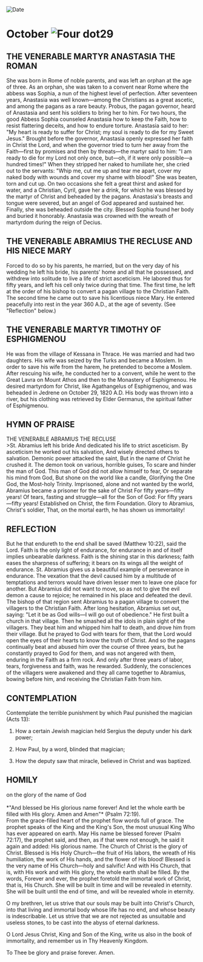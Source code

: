 
<RunningHead />
<Image src="/title-imprint.png" height={68} width={50} alt="Date" className="title-imprint"/>

# <div id="date">October <Image className="four-dot" src="/four-dot.png" height={15} width={15} alt="Four dot" />29</div>

## THE VENERABLE MARTYR ANASTASIA THE ROMAN

She was born in Rome of noble parents, and was left an orphan at the age of three. As an orphan, she was taken to a convent near Rome where the abbess was Sophia, a nun of the highest level of perfection. After seventeen years, Anastasia was well known—among the Christians as a great ascetic, and among the pagans as a rare beauty. Probus, the pagan governor, heard of Anastasia and sent his soldiers to bring her to him. For two hours, the good Abbess Sophia counseled Anastasia how to keep the Faith, how to resist flattering deceits, and how to endure torture. Anastasia said to her: "My heart is ready to suffer for Christ; my soul is ready to die for my Sweet Jesus." Brought before the governor, Anastasia openly expressed her faith in Christ the Lord, and when the governor tried to turn her away from the Faith—first by promises and then by threats—the martyr said to him: "I am ready to die for my Lord not only once, but—oh, if it were only possible—a hundred times!" When they stripped her naked to humiliate her, she cried out to the servants: "Whip me, cut me up and tear me apart, cover my naked body with wounds and cover my shame with blood!" She was beaten, torn and cut up. On two occasions she felt a great thirst and asked for water, and a Christian, Cyril, gave her a drink, for which he was blessed by the martyr of Christ and beheaded by the pagans. Anastasia's breasts and tongue were severed, but an angel of God appeared and sustained her. Finally, she was beheaded outside the city. Blessed Sophia found her body and buried it honorably. Anastasia was crowned with the wreath of martyrdom during the reign of Decius.

## THE VENERABLE ABRAMIUS THE RECLUSE AND HIS NIECE MARY

Forced to do so by his parents, he married, but on the very day of his wedding he left his bride, his parents' home and all that he possessed, and withdrew into solitude to live a life of strict asceticism. He labored thus for fifty years, and left his cell only twice during that time. The first time, he left at the order of his bishop to convert a pagan village to the Christian Faith. The second time he came out to save his licentious niece Mary. He entered peacefully into rest in the year 360 A.D., at the age of seventy. (See "Reflection" below.)

## THE VENERABLE MARTYR TIMOTHY OF ESPHIGMENOU

He was from the village of Kessana in Thrace. He was married and had two daughters. His wife was seized by the Turks and became a Moslem. In order to save his wife from the harem, he pretended to become a Moslem. After rescuing his wife, he conducted her to a convent, while he went to the Great Lavra on Mount Athos and then to the Monastery of Esphigmenou. He desired martyrdom for Christ, like Agathangelus of Esphigmenou, and was beheaded in Jedrene on October 29, 1820 A.D. His body was thrown into a river, but his clothing was retrieved by Elder Germanus, the spiritual father of Esphigmenou.


## HYMN OF PRAISE
<div style={{textAlign:'center', color:'crimson', fontWeight:'bold'}}>
THE VENERABLE ABRAMIUS THE RECLUSE
</div>
>St. Abramius left his bride  
And dedicated his life to strict asceticism.  
By asceticism he worked out his salvation,  
And wisely directed others to salvation.  
Demonic power attacked the saint,  
But in the name of Christ he crushed it.  
The demon took on various, horrible guises,  
To scare and hinder the man of God.  
This man of God did not allow himself to fear,  
Or separate his mind from God,  
But shone on the world like a candle,  
Glorifying the One God, the Most-holy Trinity.  
Imprisoned, alone and not wanted by the world,  
Abramius became a prisoner for the sake of Christ  
For fifty years—fifty years!  
Of tears, fasting and struggle—all for the Son of God:  
For fifty years—fifty years!  
Established on Christ, the firm Foundation.  
Glory to Abramius, Christ's soldier,  
That, on the mortal earth, he has shown us immortality!  


## REFLECTION

But he that endureth to the end shall be saved (Matthew 10:22), said the Lord. Faith is the only light of endurance, for endurance in and of itself implies unbearable darkness. Faith is the shining star in this darkness; faith eases the sharpness of suffering; it bears on its wings all the weight of endurance. St. Abramius gives us a beautiful example of perseverance in endurance. The vexation that the devil caused him by a multitude of temptations and terrors would have driven lesser men to leave one place for another. But Abramius did not want to move, so as not to give the evil demon a cause to rejoice; he remained in his place and defeated the devil. The bishop of that region sent Abramius to a pagan village to convert the villagers to the Christian Faith. After long hesitation, Abramius set out, saying: "Let it be as God wills—I will go out of obedience." He first built a church in that village. Then he smashed all the idols in plain sight of the villagers. They beat him and whipped him half to death, and drove him from their village. But he prayed to God with tears for them, that the Lord would open the eyes of their hearts to know the truth of Christ. And so the pagans continually beat and abused him over the course of three years, but he constantly prayed to God for them, and was not angered with them, enduring in the Faith as a firm rock. And only after three years of labor, tears, forgiveness and faith, was he rewarded. Suddenly, the consciences of the villagers were awakened and they all came together to Abramius, bowing before him, and receiving the Christian Faith from him.

## CONTEMPLATION

Contemplate the terrible punishment by which Paul punished the magician (Acts 13):

1. How a certain Jewish magician held Sergius the deputy under his dark power;

2. How Paul, by a word, blinded that magician;

3. How the deputy saw that miracle, believed in Christ and was baptized.


## HOMILY
<div style={{textAlign:'center', color:'crimson', fontWeight:'bold'}}>
on the glory of the name of God
</div>
<br />
<div style={{textAlign:'right'}}>
*"And blessed be His glorious name forever! And let the whole earth be filled with His glory. Amen and Amen"* (Psalm 72:19).
</div>
From the grace-filled heart of the prophet flow words full of grace. The prophet speaks of the King and the King's Son, the most unusual King Who has ever appeared on earth. May His name be blessed forever (Psalm 72:17), the prophet said, and then, as if that were not enough, he said it again and added: His glorious name. The Church of Christ is the glory of Christ. Blessed is His Holy Church—the fruit of His labors, the wreath of His humiliation, the work of His hands, and the flower of His blood! Blessed is the very name of His Church—holy and salvific! And with His Church, that is, with His work and with His glory, the whole earth shall be filled. By the words, Forever and ever, the prophet foretold the immortal work of Christ, that is, His Church. She will be built in time and will be revealed in eternity. She will be built until the end of time, and will be revealed whole in eternity.

O my brethren, let us strive that our souls may be built into Christ's Church, into that living and immortal body whose life has no end, and whose beauty is indescribable. Let us strive that we are not rejected as unsuitable and useless stones, to be cast into the abyss of eternal darkness.

O Lord Jesus Christ, King and Son of the King, write us also in the book of immortality, and remember us in Thy Heavenly Kingdom.

To Thee be glory and praise forever. Amen.


